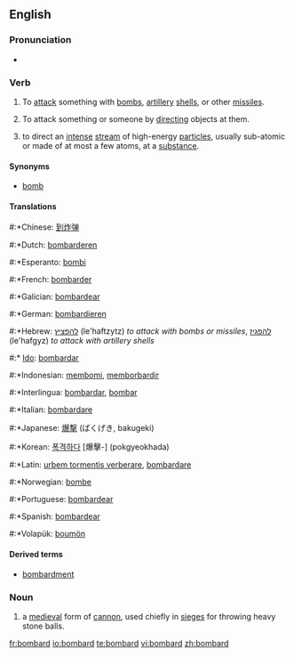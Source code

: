 ==English==

===Pronunciation===
*{{audio|en-us-bombard.ogg|Audio (US)}}

===Verb===
{{en-verb}}

# To [[attack]] something with [[bomb]]s, [[artillery]] [[shell]]s, or other [[missile]]s. 
# {{figuratively}} To attack something or someone by [[directing]] objects at them.
# {{physics}} to direct an [[intense]] [[stream]] of high-energy [[particle]]s, usually sub-atomic or made of at most a few atoms, at a [[substance]].

====Synonyms====
* [[bomb]]

====Translations====
{{checktrans-top}}
#:*Chinese: [[到炸弹]]
#:*Dutch: [[bombarderen]]
#:*Esperanto: [[bombi]]
#:*French: [[bombarder]]
#:*Galician: [[bombardear]]
#:*German: [[bombardieren]]
#:*Hebrew: [[להפציץ]] (le'haftzytz) ''to attack with bombs or missiles'', [[להפגיז]] (le'hafgyz) ''to attack with artillery shells''
#:* [[Ido]]: [[bombardar]]
#:*Indonesian: [[bom|membomi]], [[borbardir|memborbardir]]
{{trans-mid}}
#:*Interlingua: [[bombardar]], [[bombar]]
#:*Italian: [[bombardare]]
#:*Japanese: [[爆撃]] (ばくげき, bakugeki)
#:*Korean: [[폭격하다]] [爆擊-] (pokgyeokhada)
#:*Latin: [[urbem tormentis verberare]], [[bombardare]]
#:*Norwegian: [[bombe]]
#:*Portuguese: [[bombardear]]
#:*Spanish: [[bombardear]]
#:*Volapük: [[boumön]]
{{trans-bottom}}

====Derived terms====
*[[bombardment]]

===Noun===
{{en-noun}}

# a [[medieval]] form of [[cannon]], used chiefly in [[siege]]s for throwing heavy stone balls.

[[fr:bombard]]
[[io:bombard]]
[[te:bombard]]
[[vi:bombard]]
[[zh:bombard]]